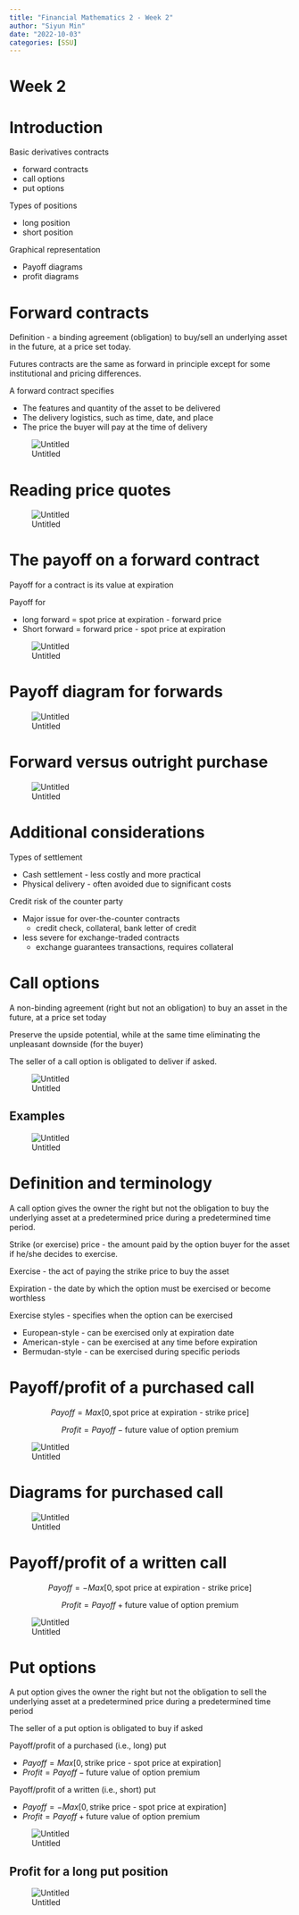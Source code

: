 ```yaml
---
title: "Financial Mathematics 2 - Week 2"
author: "Siyun Min"
date: "2022-10-03"
categories: [SSU]
---
```

# Week 2

# Introduction

Basic derivatives contracts

- forward contracts
- call options
- put options

Types of positions

- long position
- short position

Graphical representation

- Payoff diagrams
- profit diagrams

# Forward contracts

Definition - a binding agreement (obligation) to buy/sell an underlying asset in the future, at a price set today.

Futures contracts are the same as forward in principle except for some institutional and pricing differences.

A forward contract specifies

- The features and quantity of the asset to be delivered
- The delivery logistics, such as time, date, and place
- The price the buyer will pay at the time of delivery

![Untitled](./Untitled.png)

# Reading price quotes

![Untitled](./Untitled%201.png)

# The payoff on a forward contract

Payoff for a contract is its value at expiration

Payoff for

- long forward = spot price at expiration - forward price
- Short forward = forward price - spot price at expiration

![Untitled](./Untitled%202.png)

# Payoff diagram for forwards

![Untitled](./Untitled%203.png)

# Forward versus outright purchase

![Untitled](./Untitled%204.png)

# Additional considerations

Types of settlement

- Cash settlement - less costly and more practical
- Physical delivery - often avoided due to significant costs

Credit risk of the counter party

- Major issue for over-the-counter contracts
    - credit check, collateral, bank letter of credit
- less severe for exchange-traded contracts
    - exchange guarantees transactions, requires collateral

# Call options

A non-binding agreement (right but not an obligation) to buy an asset in the future, at a price set today

Preserve the upside potential, while at the same time eliminating the unpleasant downside (for the buyer)

The seller of a call option is obligated to deliver if asked.

![Untitled](./Untitled%205.png)

## Examples

![Untitled](./Untitled%206.png)

# Definition and terminology

A call option gives the owner the right but not the obligation to buy the underlying asset at a predetermined price during a predetermined time period.

Strike (or exercise) price - the amount paid by the option buyer for the asset if he/she decides to exercise.

Exercise - the act of paying the strike price to buy the asset

Expiration - the date by which the option must be exercised or become worthless

Exercise styles - specifies when the option can be exercised

- European-style - can be exercised only at expiration date
- American-style - can be exercised at any time before expiration
- Bermudan-style - can be exercised during specific periods

# Payoff/profit of a purchased call

$$
Payoff = Max[0, \text{spot price at expiration - strike price}]
$$

$$
Profit = Payoff - \text{future value of option premium}
$$

![Untitled](./Untitled%207.png)

# Diagrams for purchased call

![Untitled](./Untitled%208.png)

# Payoff/profit of a written call

$$
Payoff = -Max[0, \text{spot price at expiration - strike price}]
$$

$$
Profit = Payoff + \text{future value of option premium}
$$

![Untitled](./Untitled%209.png)

# Put options

A put option gives the owner the right but not the obligation to sell the underlying asset at a predetermined price during a predetermined time period

The seller of a put option is obligated to buy if asked

Payoff/profit of a purchased (i.e., long) put

- $Payoff = Max[0, \text{strike price - spot price at expiration}]$
- $Profit = Payoff - \text{future value of option premium}$

Payoff/profit of a written (i.e., short) put

- $Payoff = -Max[0, \text{strike price - spot price at expiration}]$
- $Profit = Payoff + \text{future value of option premium}$

![Untitled](./Untitled%2010.png)

## Profit for a long put position

![Untitled](./Untitled%2011.png)